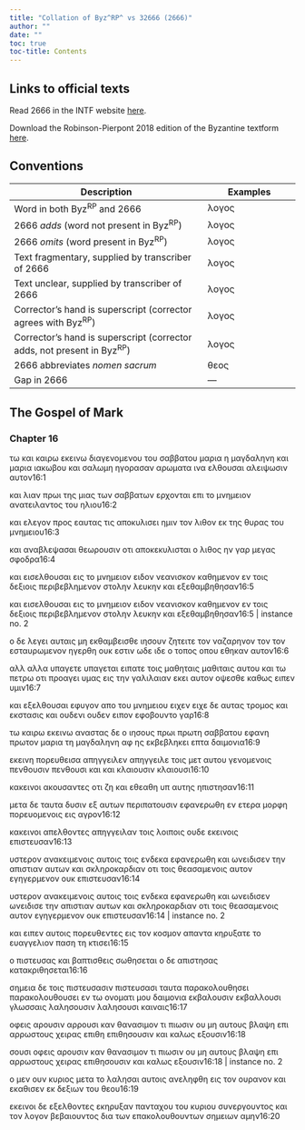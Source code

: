 ```yaml
---
title: "Collation of Byz^RP^ vs 32666 (2666)"
author: ""
date: ""
toc: true
toc-title: Contents
---
```


::: {.callout-note appearance="minimal" icon="false" collapse="true"}
# Links to official texts

Read 2666 in the INTF website [here](https://ntvmr.uni-muenster.de/manuscript-workspace?docID=32666).

Download the Robinson-Pierpont 2018 edition of the Byzantine textform [here](https://web.archive.org/web/20210413060536/https://byzantinetext.com/wp-content/uploads/2021/03/robinson-pierpont-2018-gnt-edition.pdf).


:::


::: {.callout-note appearance="minimal" icon="false" collapse="true"}
# Conventions

| Description                                                              	| Examples                           	|
|--------------------------------------------------------------------------	|------------------------------------	|
| Word in both Byz^RP^ and 2666                                   	| λογος                              	|
| 2666 *adds* (word not present in Byz^RP^)                       	| [λογος]{.greek-added}            	|
| 2666 *omits* (word present in Byz^RP^)                          	| [λογος]{.greek-omitted}          	|
| Text fragmentary, supplied by transcriber of 2666               	| [λογος]{.greek-supplied}         	|
| Text unclear, supplied by transcriber of 2666                   	| [λογος]{.unclear}                	|
| Corrector's hand is superscript (corrector agrees with Byz^RP^)          	| [λογος]{.corr}                   	|
| Corrector's hand is superscript (corrector adds, not present in Byz^RP^) 	| [[λογος]{.corr}]{.greek-added} 	|
| 2666 abbreviates *nomen sacrum*                                 	| [θεος]{.greek-abbr}            	|
| Gap in 2666                                                     	| [―]{.gap}                        	|
:::

## The Gospel of Mark

### Chapter 16

[τω]{.greek-added} [και]{.greek-omitted} [καιρω]{.greek-added} [εκεινω]{.greek-added} διαγενομενου [του]{.greek-omitted} σαββατου μαρια η μαγδαληνη και μαρια ιακωβου και σαλωμη ηγορασαν αρωματα ινα ελθουσαι αλειψωσιν αυτον[16:1]{.aside}

και λιαν πρωι της μιας [των]{.greek-added} σαββατων ερχονται επι το μνημειον ανατειλαντος του ηλιου[16:2]{.aside}

και ελεγον προς εαυτας τις αποκυλισει ημιν τον λιθον εκ της θυρας του μνημειου[16:3]{.aside}

και αναβλεψασαι θεωρουσιν οτι αποκεκυλισται ο λιθος ην γαρ μεγας σφοδρα[16:4]{.aside}

και εισελθουσαι εις το μνημειον ειδον νεανισκον καθημενον [εν]{.greek-omitted} [τοις]{.greek-omitted} [δεξιοις]{.greek-omitted} [περιβεβλημενον]{.greek-omitted} [στολην]{.greek-omitted} [λευκην]{.greek-omitted} [και]{.greek-omitted} [εξεθαμβηθησαν]{.greek-omitted}[16:5]{.aside}

[και]{.greek-omitted} [εισελθουσαι]{.greek-omitted} [εις]{.greek-omitted} [το]{.greek-omitted} [μνημειον]{.greek-omitted} [ειδον]{.greek-omitted} [νεανισκον]{.greek-omitted} [καθημενον]{.greek-omitted} εν τοις δεξιοις περιβεβλημενον στολην λευκην και εξεθαμβηθησαν[16:5 | instance no. 2]{.aside}

ο δε λεγει αυταις μη εκθαμβεισθε [ιησουν]{.greek-abbr} ζητειτε τον ναζαρηνον [τον]{.greek-added} τον εσταυρωμενον ηγερθη ουκ εστιν ωδε ιδε ο τοπος οπου εθηκαν αυτον[16:6]{.aside}

[αλλ]{.greek-omitted} [αλλα]{.greek-added} [υπαγετε]{.greek-omitted} [υπαγεται]{.greek-added} ειπατε τοις [μαθηταις]{.greek-omitted} [μαθιταις]{.greek-added} αυτου και τω πετρω οτι προαγει υμας εις την γαλιλαιαν εκει αυτ[ο]{.unclear}ν οψεσθε καθως ειπεν υμιν[16:7]{.aside}

και εξελθουσαι εφυγον απο του μνημειου [ειχεν]{.greek-omitted} [ειχε]{.greek-added} δε αυτας τρομος και εκστασις και ουδενι ουδεν ειπον εφοβουντο γαρ[16:8]{.aside}

[τω]{.greek-added} [καιρω]{.greek-added} [εκεινω]{.greek-added} αναστας [δε]{.greek-omitted} [ο]{.greek-added} [[ιησους]{.greek-abbr}]{.greek-added} πρωι πρωτη σαββατου εφανη πρωτον μαρια τη μαγδαληνη αφ ης εκβεβληκει επτα δαιμονια[16:9]{.aside}

εκεινη πορευθεισα [απηγγειλεν]{.greek-omitted} [απηγγειλε]{.greek-added} τοις μετ αυτου γενομενοις [πενθουσιν]{.greek-omitted} [πενθουσι]{.greek-added} και [και]{.greek-added} [κλαιουσιν]{.greek-omitted} [κλαιουσι]{.greek-added}[16:10]{.aside}

κακεινοι ακουσαντες οτι ζη και εθεαθη υπ αυτης ηπιστησαν[16:11]{.aside}

μετα δε ταυτα δυσιν εξ αυτων περιπατουσιν εφανερωθη εν ετερα μορφη πορευομενοις εις αγρον[16:12]{.aside}

κακεινοι απελθοντες απηγγειλαν τοις λοιποις ουδε εκεινοις επιστευσαν[16:13]{.aside}

υστερον ανακειμενοις αυτοις τοις ενδεκα εφανερωθη και [ωνειδισεν]{.greek-omitted} [την]{.greek-omitted} [απιστιαν]{.greek-omitted} [αυτων]{.greek-omitted} [και]{.greek-omitted} [σκληροκαρδιαν]{.greek-omitted} [οτι]{.greek-omitted} [τοις]{.greek-omitted} [θεασαμενοις]{.greek-omitted} [αυτον]{.greek-omitted} [εγηγερμενον]{.greek-omitted} [ουκ]{.greek-omitted} [επιστευσαν]{.greek-omitted}[16:14]{.aside}

[υστερον]{.greek-omitted} [ανακειμενοις]{.greek-omitted} [αυτοις]{.greek-omitted} [τοις]{.greek-omitted} [ενδεκα]{.greek-omitted} [εφανερωθη]{.greek-omitted} [και]{.greek-omitted} [ωνειδισεν]{.greek-omitted} [ωνειδισε]{.greek-added} την απιστιαν αυτων και σκληροκαρδιαν οτι τοις θεασαμενοις αυτον εγηγερμενον ουκ επιστευσαν[16:14 | instance no. 2]{.aside}

και ειπεν αυτοις πορευθεντες εις τον κοσμον απαντα κηρυξατε το ευαγγελιον παση τη κτισει[16:15]{.aside}

ο πιστευσας και βαπτισθεις σωθησεται ο δε απιστησας κατακριθησεται[16:16]{.aside}

σημεια δε τοις [πιστευσασιν]{.greek-omitted} [πιστευσασι]{.greek-added} ταυτα [παρακολουθησει]{.greek-omitted} [παρακολουθουσει]{.greek-added} εν τω ονοματι μου δαιμονια [εκβαλουσιν]{.greek-omitted} [εκβαλλουσι]{.greek-added} γλωσσαις [λαλησουσιν]{.greek-omitted} [λαλησουσι]{.greek-added} καιναις[16:17]{.aside}

οφεις [αρουσιν]{.greek-omitted} [αρρουσι]{.greek-added} καν θανασιμον τι πιωσιν ου μη αυτους βλαψη επι αρρωστους χειρας [επιθη]{.greek-added} [επιθησουσιν]{.greek-omitted} [και]{.greek-omitted} [καλως]{.greek-omitted} [εξουσιν]{.greek-omitted}[16:18]{.aside}

[σουσι]{.greek-added} [οφεις]{.greek-omitted} [αρουσιν]{.greek-omitted} [καν]{.greek-omitted} [θανασιμον]{.greek-omitted} [τι]{.greek-omitted} [πιωσιν]{.greek-omitted} [ου]{.greek-omitted} [μη]{.greek-omitted} [αυτους]{.greek-omitted} [βλαψη]{.greek-omitted} [επι]{.greek-omitted} [αρρωστους]{.greek-omitted} [χειρας]{.greek-omitted} [επιθησουσιν]{.greek-omitted} και καλως εξουσιν[16:18 | instance no. 2]{.aside}

ο μεν ουν [κυριος]{.greek-abbr} μετα το λαλησαι αυτοις ανεληφθη εις τον [ουρανον]{.greek-abbr} και εκαθισεν εκ δεξιων του [θεου]{.greek-abbr}[16:19]{.aside}

εκεινοι δε εξελθοντες εκηρυξαν πανταχου του [κυριου]{.greek-abbr} συνεργουντος και τον λογον βεβαιουντος δια των επακολουθουντων σημειων αμην[16:20]{.aside}

